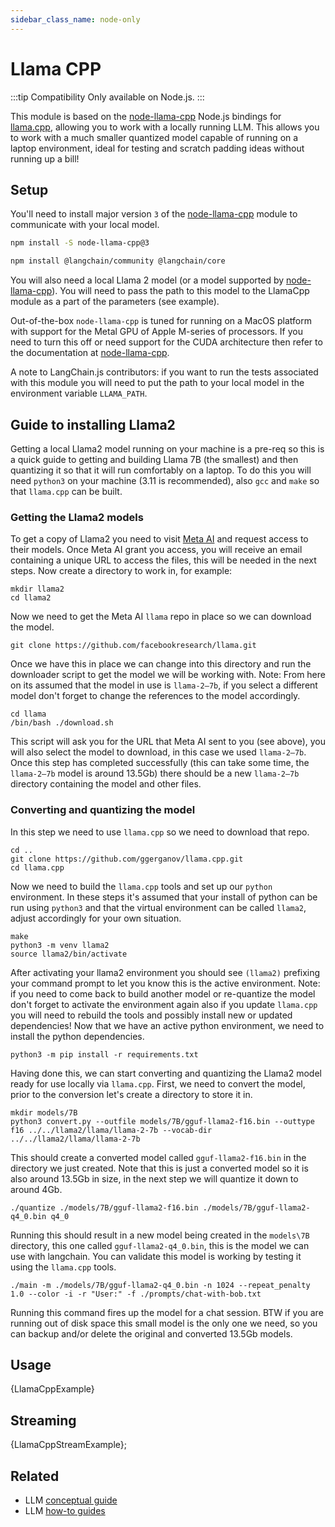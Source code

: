 ```yaml
---
sidebar_class_name: node-only
---
```


# Llama CPP

:::tip Compatibility
Only available on Node.js.
:::

This module is based on the [node-llama-cpp](https://github.com/withcatai/node-llama-cpp) Node.js bindings for [llama.cpp](https://github.com/ggerganov/llama.cpp), allowing you to work with a locally running LLM. This allows you to work with a much smaller quantized model capable of running on a laptop environment, ideal for testing and scratch padding ideas without running up a bill!

## Setup

You'll need to install major version `3` of the [node-llama-cpp](https://github.com/withcatai/node-llama-cpp) module to communicate with your local model.

```bash npm2yarn
npm install -S node-llama-cpp@3
```


<IntegrationInstallTooltip></IntegrationInstallTooltip>

```bash npm2yarn
npm install @langchain/community @langchain/core
```

You will also need a local Llama 2 model (or a model supported by [node-llama-cpp](https://github.com/withcatai/node-llama-cpp)). You will need to pass the path to this model to the LlamaCpp module as a part of the parameters (see example).

Out-of-the-box `node-llama-cpp` is tuned for running on a MacOS platform with support for the Metal GPU of Apple M-series of processors. If you need to turn this off or need support for the CUDA architecture then refer to the documentation at [node-llama-cpp](https://withcatai.github.io/node-llama-cpp/).

A note to LangChain.js contributors: if you want to run the tests associated with this module you will need to put the path to your local model in the environment variable `LLAMA_PATH`.

## Guide to installing Llama2

Getting a local Llama2 model running on your machine is a pre-req so this is a quick guide to getting and building Llama 7B (the smallest) and then quantizing it so that it will run comfortably on a laptop. To do this you will need `python3` on your machine (3.11 is recommended), also `gcc` and `make` so that `llama.cpp` can be built.

### Getting the Llama2 models

To get a copy of Llama2 you need to visit [Meta AI](https://ai.meta.com/resources/models-and-libraries/llama-downloads/) and request access to their models. Once Meta AI grant you access, you will receive an email containing a unique URL to access the files, this will be needed in the next steps.
Now create a directory to work in, for example:

```
mkdir llama2
cd llama2
```

Now we need to get the Meta AI `llama` repo in place so we can download the model.

```
git clone https://github.com/facebookresearch/llama.git
```

Once we have this in place we can change into this directory and run the downloader script to get the model we will be working with. Note: From here on its assumed that the model in use is `llama-2–7b`, if you select a different model don't forget to change the references to the model accordingly.

```
cd llama
/bin/bash ./download.sh
```

This script will ask you for the URL that Meta AI sent to you (see above), you will also select the model to download, in this case we used `llama-2–7b`. Once this step has completed successfully (this can take some time, the `llama-2–7b` model is around 13.5Gb) there should be a new `llama-2–7b` directory containing the model and other files.

### Converting and quantizing the model

In this step we need to use `llama.cpp` so we need to download that repo.

```
cd ..
git clone https://github.com/ggerganov/llama.cpp.git
cd llama.cpp
```

Now we need to build the `llama.cpp` tools and set up our `python` environment. In these steps it's assumed that your install of python can be run using `python3` and that the virtual environment can be called `llama2`, adjust accordingly for your own situation.

```
make
python3 -m venv llama2
source llama2/bin/activate
```

After activating your llama2 environment you should see `(llama2)` prefixing your command prompt to let you know this is the active environment. Note: if you need to come back to build another model or re-quantize the model don't forget to activate the environment again also if you update `llama.cpp` you will need to rebuild the tools and possibly install new or updated dependencies! Now that we have an active python environment, we need to install the python dependencies.

```
python3 -m pip install -r requirements.txt
```

Having done this, we can start converting and quantizing the Llama2 model ready for use locally via `llama.cpp`.
First, we need to convert the model, prior to the conversion let's create a directory to store it in.

```
mkdir models/7B
python3 convert.py --outfile models/7B/gguf-llama2-f16.bin --outtype f16 ../../llama2/llama/llama-2-7b --vocab-dir ../../llama2/llama/llama-2-7b
```

This should create a converted model called `gguf-llama2-f16.bin` in the directory we just created. Note that this is just a converted model so it is also around 13.5Gb in size, in the next step we will quantize it down to around 4Gb.

```
./quantize ./models/7B/gguf-llama2-f16.bin ./models/7B/gguf-llama2-q4_0.bin q4_0
```

Running this should result in a new model being created in the `models\7B` directory, this one called `gguf-llama2-q4_0.bin`, this is the model we can use with langchain. You can validate this model is working by testing it using the `llama.cpp` tools.

```
./main -m ./models/7B/gguf-llama2-q4_0.bin -n 1024 --repeat_penalty 1.0 --color -i -r "User:" -f ./prompts/chat-with-bob.txt
```

Running this command fires up the model for a chat session. BTW if you are running out of disk space this small model is the only one we need, so you can backup and/or delete the original and converted 13.5Gb models.

## Usage


<CodeBlock language="typescript">{LlamaCppExample}</CodeBlock>

## Streaming


<CodeBlock language="typescript">{LlamaCppStreamExample}</CodeBlock>;

## Related

- LLM [conceptual guide](/docs/concepts/#llms)
- LLM [how-to guides](/docs/how_to/#llms)
